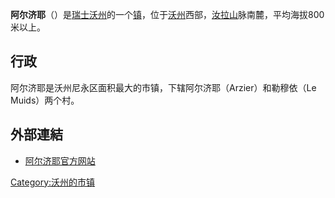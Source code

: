 {{瑞士市镇信息框
 | 市镇名称		= 阿尔济耶
 | 原文名称             = Arzier 
 | 图片                = Arzier - Administration communale.jpg
 | 纹章 = Arzier-coat of arms.svg
 | 语言                   = [[法语|法语]]
 | 所属州               = 沃州
 | iso-code-region 	= 
 | 所属区               = 尼永区
 | lat_d=46|lat_m=28|lat_NS=N|long_d=6|long_m=13|long_EW=E
 | 邮政编码		= 1273
 | 市镇代码        	= 5702
 | 面积                 = 51.89
 | 平均海拔        =  870 
 | 人口               = 2245<small>（2009年12月资料）</small>
 | 主页  		= www.arzier.ch
 | 市镇长           = Eric Hermann
 | 相邻市镇             = [[巴桑|巴桑]]、[[布瓦-达蒙|布瓦-达蒙]]（法）、<br>[[热诺里耶|热诺里耶]]、[[日夫兰|日夫兰]]、[[勒舍尼|勒舍尼]]、<br>[[莱鲁斯|莱鲁斯]]（法）、[[圣塞尔格|圣塞尔格]]、[[维什|维什]]
 | 友好城市             = 
 | 地图文件 = Karte Gemeinde Arzier 2008.png
|}}
'''阿尔济耶'''（{{lang-fr|Arzier}}）是[[瑞士|瑞士]][[沃州|沃州]]的一个[[瑞士的市镇|镇]]，位于[[沃州|沃州]]西部，[[汝拉山|汝拉山]]脉南麓，平均海拔800米以上。

==行政==
阿尔济耶是沃州尼永区面积最大的市镇，下辖阿尔济耶（Arzier）和勒穆依（Le Muids）两个村。

==外部連結==
*{{fr}}[https://archive.is/20100421182409/http://www.arzier.ch/ 阿尔济耶官方网站]

{{DEFAULTSORT:Arzier}}
{{沃州尼永区行政区划}}
[[Category:沃州的市镇|Category:沃州的市镇]]